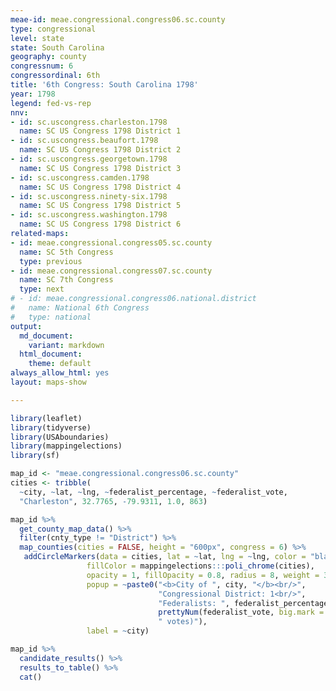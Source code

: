 ```yaml
---
meae-id: meae.congressional.congress06.sc.county
type: congressional
level: state
state: South Carolina
geography: county
congressnum: 6
congressordinal: 6th
title: '6th Congress: South Carolina 1798'
year: 1798
legend: fed-vs-rep
nnv:
- id: sc.uscongress.charleston.1798
  name: SC US Congress 1798 District 1
- id: sc.uscongress.beaufort.1798
  name: SC US Congress 1798 District 2
- id: sc.uscongress.georgetown.1798
  name: SC US Congress 1798 District 3
- id: sc.uscongress.camden.1798
  name: SC US Congress 1798 District 4
- id: sc.uscongress.ninety-six.1798
  name: SC US Congress 1798 District 5
- id: sc.uscongress.washington.1798
  name: SC US Congress 1798 District 6
related-maps:
- id: meae.congressional.congress05.sc.county
  name: SC 5th Congress
  type: previous
- id: meae.congressional.congress07.sc.county
  name: SC 7th Congress
  type: next
# - id: meae.congressional.congress06.national.district
#   name: National 6th Congress
#   type: national
output:
  md_document:
    variant: markdown
  html_document:
    theme: default
always_allow_html: yes
layout: maps-show

---
```


```r
library(leaflet)
library(tidyverse)
library(USAboundaries)
library(mappingelections)
library(sf)

map_id <- "meae.congressional.congress06.sc.county"
cities <- tribble(
  ~city, ~lat, ~lng, ~federalist_percentage, ~federalist_vote,
  "Charleston", 32.7765, -79.9311, 1.0, 863)
```

<div class="map">

```r
map_id %>%
  get_county_map_data() %>% 
  filter(cnty_type != "District") %>% 
  map_counties(cities = FALSE, height = "600px", congress = 6) %>% 
   addCircleMarkers(data = cities, lat = ~lat, lng = ~lng, color = "black",
                 fillColor = mappingelections:::poli_chrome(cities),
                 opacity = 1, fillOpacity = 0.8, radius = 8, weight = 3,
                 popup = ~paste0("<b>City of ", city, "</b><br/>",
                                 "Congressional District: 1<br/>",
                                 "Federalists: ", federalist_percentage * 100, "% (", 
                                 prettyNum(federalist_vote, big.mark = ","), 
                                 " votes)"),
                 label = ~city) 
```

</div>

<div class="results-table">

```r
map_id %>%
  candidate_results() %>%
  results_to_table() %>%
  cat()
```

</div>

